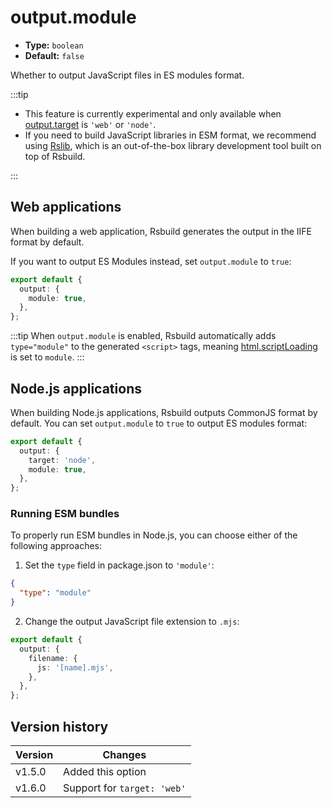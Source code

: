 # output.module

- **Type:** `boolean`
- **Default:** `false`

Whether to output JavaScript files in ES modules format.

:::tip

- This feature is currently experimental and only available when [output.target](/config/output/target) is `'web'` or `'node'`.
- If you need to build JavaScript libraries in ESM format, we recommend using [Rslib](https://rslib.rs), which is an out-of-the-box library development tool built on top of Rsbuild.

:::

## Web applications

When building a web application, Rsbuild generates the output in the IIFE format by default.

If you want to output ES Modules instead, set `output.module` to `true`:

```ts title="rsbuild.config.ts"
export default {
  output: {
    module: true,
  },
};
```

:::tip
When `output.module` is enabled, Rsbuild automatically adds `type="module"` to the generated `<script>` tags, meaning [html.scriptLoading](/config/html/script-loading) is set to `module`.
:::

## Node.js applications

When building Node.js applications, Rsbuild outputs CommonJS format by default. You can set `output.module` to `true` to output ES modules format:

```ts title="rsbuild.config.ts"
export default {
  output: {
    target: 'node',
    module: true,
  },
};
```

### Running ESM bundles

To properly run ESM bundles in Node.js, you can choose either of the following approaches:

1. Set the `type` field in package.json to `'module'`:

```json title="package.json"
{
  "type": "module"
}
```

2. Change the output JavaScript file extension to `.mjs`:

```ts title="rsbuild.config.ts"
export default {
  output: {
    filename: {
      js: '[name].mjs',
    },
  },
};
```

## Version history

| Version | Changes                     |
| ------- | --------------------------- |
| v1.5.0  | Added this option           |
| v1.6.0  | Support for `target: 'web'` |
